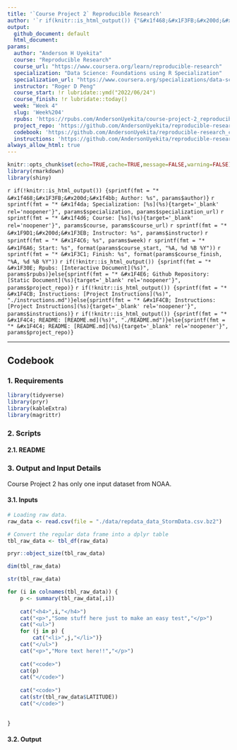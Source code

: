```yaml
---
title: '`Course Project 2` Reproducible Research'
author: '`r if(knitr::is_html_output()) {"&#x1f468;&#x1F3FB;&#x200d;&#x1f4bb; Anderson H Uyekita"} else {NULL}`'
output:
  github_document: default
  html_document:
params:
  author: "Anderson H Uyekita"
  course: "Reproducible Research"
  course_url: "https://www.coursera.org/learn/reproducible-research"
  specialization: "Data Science: Foundations using R Specialization"
  specialization_url: "https://www.coursera.org/specializations/data-science-foundations-r"
  instructor: "Roger D Peng"
  course_start: !r lubridate::ymd("2022/06/24")
  course_finish: !r lubridate::today()
  week: "Week 4"
  slug: 'Week%204'
  rpubs: 'https://rpubs.com/AndersonUyekita/course-project-2_reproducible-research'
  project_repo: 'https://github.com/AndersonUyekita/reproducible-research_course-project-2'
  codebook: 'https://github.com/AndersonUyekita/reproducible-research_course-project-2/blob/master/codebook.md'
  instructions: 'https://github.com/AndersonUyekita/reproducible-research_course-project-2/blob/master/instructions.md'
always_allow_html: true
---
```


```r
knitr::opts_chunk$set(echo=TRUE,cache=TRUE,message=FALSE,warning=FALSE)
library(rmarkdown)
library(shiny)
```


`r if(!knitr::is_html_output()) {sprintf(fmt = "* &#x1f468;&#x1F3FB;&#x200d;&#x1f4bb; Author: %s", params$author)}`
`r sprintf(fmt = "* &#x1f4da; Specialization: [%s](%s){target='_blank' rel='noopener'}", params$specialization, params$specialization_url)`
`r sprintf(fmt = "* &#x1f4d6; Course: [%s](%s){target='_blank' rel='noopener'}", params$course, params$course_url)`
    `r sprintf(fmt = "* &#x1F9D1;&#x200d;&#x1F3EB; Instructor: %s", params$instructor)`
`r sprintf(fmt = "* &#x1F4C6; %s", params$week)`
    `r sprintf(fmt = "* &#x1F6A6; Start: %s", format(params$course_start, "%A, %d %B %Y"))`
    `r sprintf(fmt = "* &#x1F3C1; Finish: %s", format(params$course_finish, "%A, %d %B %Y"))`
`r if(!knitr::is_html_output()) {sprintf(fmt = "* &#x1F30E; Rpubs: [Interactive Document](%s)", params$rpubs)}else{sprintf(fmt = "* &#x1F4E6; Github Repository: [Static Document](%s){target='_blank' rel='noopener'}", params$project_repo)}`
`r if(!knitr::is_html_output()) {sprintf(fmt = "* &#x1F4CB; Instructions: [Project Instructions](%s)", "./instructions.md")}else{sprintf(fmt = "* &#x1F4CB; Instructions: [Project Instructions](%s){target='_blank' rel='noopener'}", params$instructions)}`
`r if(!knitr::is_html_output()) {sprintf(fmt = "* &#x1F4C4; README: [README.md](%s)", "./README.md")}else{sprintf(fmt = "* &#x1F4C4; README: [README.md](%s){target='_blank' rel='noopener'}", params$project_repo)}`

--------------------------------------------------------------------------------

## Codebook




### 1. Requirements

```r
library(tidyverse)
library(pryr)
library(kableExtra)
library(magrittr)
```

### 2. Scripts

#### 2.1. README

### 3. Output and Input Details

Course Project 2 has only one input dataset from NOAA.

#### 3.1. Inputs

```r
# Loading raw data.
raw_data <- read.csv(file = "./data/repdata_data_StormData.csv.bz2")

# Convert the regular data frame into a dplyr table
tbl_raw_data <- tbl_df(raw_data)
```


```r
pryr::object_size(tbl_raw_data)
```



```r
dim(tbl_raw_data)

str(tbl_raw_data)
```




```r
for (i in colnames(tbl_raw_data)) {
    p <- summary(tbl_raw_data[,i])
    
    cat("<h4>",i,"</h4>")
    cat("<p>","Some stuff here just to make an easy test","</p>")
    cat("<ul>")
    for (j in p) {
        cat("<li>",j,"</li>")}
    cat("</ul>")
    cat("<p>","More text here!!","</p>")
    
    cat("<code>")
    cat(p)
    cat("</code>")
    
    cat("<code>")
    cat(str(tbl_raw_data$LATITUDE))
    cat("</code>")
    
    
}
```



#### 3.2. Output